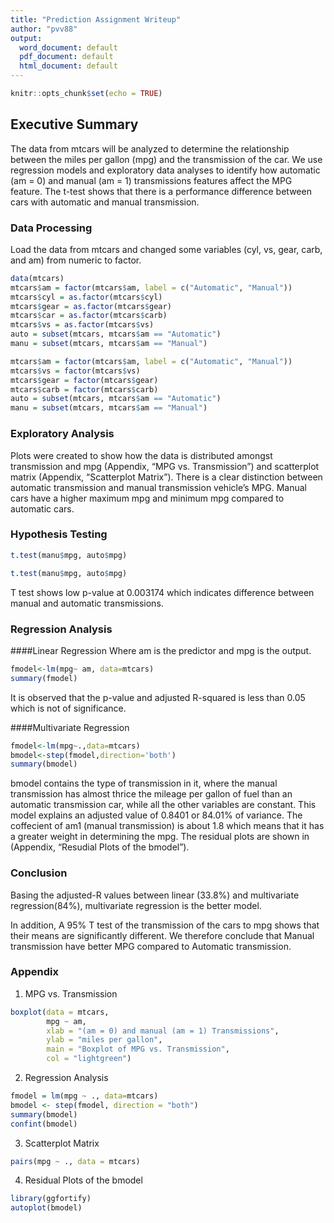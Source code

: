 ```yaml
---
title: "Prediction Assignment Writeup"
author: "pvv88"
output:
  word_document: default
  pdf_document: default
  html_document: default
---
```


```r
knitr::opts_chunk$set(echo = TRUE)
```

## Executive Summary
The data from mtcars will be analyzed to determine the relationship between the miles per gallon (mpg) and the transmission of the car. We use regression models and exploratory data analyses to identify how automatic (am = 0) and manual (am = 1) transmissions features affect the MPG feature. The t-test shows that there is a performance difference between cars with automatic and manual transmission.

### Data Processing
Load the data from mtcars and changed some variables (cyl, vs, gear, carb, and am) from numeric to factor. 
```r
data(mtcars)
mtcars$am = factor(mtcars$am, label = c("Automatic", "Manual"))
mtcars$cyl = as.factor(mtcars$cyl)
mtcars$gear = as.factor(mtcars$gear)
mtcars$car = as.factor(mtcars$carb)
mtcars$vs = as.factor(mtcars$vs)
auto = subset(mtcars, mtcars$am == "Automatic")
manu = subset(mtcars, mtcars$am == "Manual")

```

```r
mtcars$am = factor(mtcars$am, label = c("Automatic", "Manual"))
mtcars$vs = factor(mtcars$vs)
mtcars$gear = factor(mtcars$gear)
mtcars$carb = factor(mtcars$carb)
auto = subset(mtcars, mtcars$am == "Automatic")
manu = subset(mtcars, mtcars$am == "Manual")
```

### Exploratory Analysis
Plots were created to show how the data is distributed amongst transmission and mpg (Appendix, "MPG vs. Transmission") and scatterplot matrix (Appendix, "Scatterplot Matrix"). There is a clear distinction between automatic transmission and manual transmission vehicle's MPG. Manual cars have a higher maximum mpg and minimum mpg compared to automatic cars.

### Hypothesis Testing
```r
t.test(manu$mpg, auto$mpg)
```
```r
t.test(manu$mpg, auto$mpg)
```
T test shows low p-value at 0.003174 which indicates difference between manual and automatic transmissions.

### Regression Analysis
####Linear Regression
Where am is the predictor and mpg is the output.
```r
fmodel<-lm(mpg~ am, data=mtcars)
summary(fmodel)
```
It is observed that the p-value and adjusted R-squared is less than 0.05 which is not of significance. 

####Multivariate Regression
```r
fmodel<-lm(mpg~.,data=mtcars)
bmodel<-step(fmodel,direction='both')
summary(bmodel)
```
bmodel contains the type of transmission in it, where the manual transmission has almost thrice the mileage per gallon of fuel than an automatic transmission car, while all the other variables are constant. This model explains an adjusted value of 0.8401 or 84.01% of variance. The coffecient of am1 (manual transmission) is about 1.8 which means that it has a greater weight in determining the mpg. The residual plots are shown in (Appendix, "Resudial Plots of the bmodel").

### Conclusion

Basing the adjusted-R values between linear (33.8%) and multivariate regression(84%), multivariate regression is the better model.  

In addition, A 95% T test of the transmission of the cars to mpg shows that their means are significantly different. We therefore conclude that Manual transmission have better MPG compared to Automatic transmission.  

### Appendix
1. MPG vs. Transmission
```r
boxplot(data = mtcars, 
        mpg ~ am,
        xlab = "(am = 0) and manual (am = 1) Transmissions",
        ylab = "miles per gallon",
        main = "Boxplot of MPG vs. Transmission",
        col = "lightgreen")
```

2. Regression Analysis
```r
fmodel = lm(mpg ~ ., data=mtcars)
bmodel <- step(fmodel, direction = "both")
summary(bmodel)
confint(bmodel)
```

3. Scatterplot Matrix </br>
```r
pairs(mpg ~ ., data = mtcars)
```

4. Residual Plots of the bmodel
```r
library(ggfortify)
autoplot(bmodel)
```